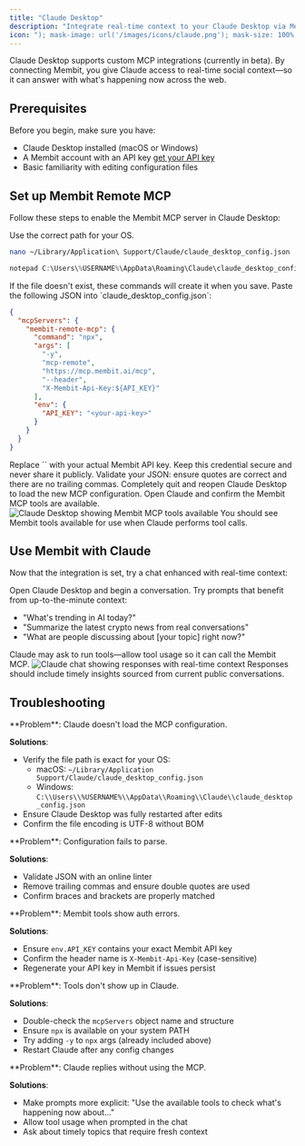 ```yaml
---
title: "Claude Desktop"
description: "Integrate real-time context to your Claude Desktop via Membit MCP."
icon: "); mask-image: url('/images/icons/claude.png'); mask-size: 100% 100%;/*"
---
```


Claude Desktop supports custom MCP integrations (currently in beta). By connecting Membit, you give Claude access to real-time social context—so it can answer with what's happening now across the web.

## Prerequisites

Before you begin, make sure you have:

- Claude Desktop installed (macOS or Windows)
- A Membit account with an API key [get your API key](/access-and-auth)
- Basic familiarity with editing configuration files

## Set up Membit Remote MCP

Follow these steps to enable the Membit MCP server in Claude Desktop:

<Steps>
<Step title="Create or open the Claude config file">
Use the correct path for your OS.

<Tabs>
<Tab title="macOS">

```bash
nano ~/Library/Application\ Support/Claude/claude_desktop_config.json
```

</Tab>
<Tab title="Windows">

```powershell
notepad C:\Users\%USERNAME%\AppData\Roaming\Claude\claude_desktop_config.json
```

</Tab>
</Tabs>

<Tip>
If the file doesn't exist, these commands will create it when you save.
</Tip>
</Step>

<Step title="Add the Membit MCP configuration">
Paste the following JSON into `claude_desktop_config.json`:

```json
{
  "mcpServers": {
    "membit-remote-mcp": {
      "command": "npx",
      "args": [
        "-y",
        "mcp-remote",
        "https://mcp.membit.ai/mcp",
        "--header",
        "X-Membit-Api-Key:${API_KEY}"
      ],
      "env": {
        "API_KEY": "<your-api-key>"
      }
    }
  }
}
```

<Warning>
Replace `<your-api-key>` with your actual Membit API key. Keep this credential secure and never share it publicly.
</Warning>

<Check>
Validate your JSON: ensure quotes are correct and there are no trailing commas.
</Check>
</Step>

<Step title="Restart Claude Desktop">
  Completely quit and reopen Claude Desktop to load the new MCP configuration.
</Step>

<Step title="Verify the integration">
Open Claude and confirm the Membit MCP tools are available.

<Frame>
  <img
    src="/images/claude/membit-mcp.png"
    alt="Claude Desktop showing Membit MCP tools available"
  />
</Frame>

<Check>
You should see Membit tools available for use when Claude performs tool calls.
</Check>
</Step>
</Steps>

## Use Membit with Claude

Now that the integration is set, try a chat enhanced with real-time context:

<Steps>
<Step title="Start a new chat in Claude">
Open Claude Desktop and begin a conversation.
</Step>

<Step title="Ask context-aware questions">
Try prompts that benefit from up-to-the-minute context:

- "What's trending in AI today?"
- "Summarize the latest crypto news from real conversations"
- "What are people discussing about [your topic] right now?"

<Note>
  Claude may ask to run tools—allow tool usage so it can call the Membit MCP.
</Note>

<Frame caption="Claude responding with real-time context via Membit">
  <img
    src="/images/claude/talk-with-chat.png"
    alt="Claude chat showing responses with real-time context"
  />
</Frame>

<Check>
Responses should include timely insights sourced from current public conversations.
</Check>
</Step>
</Steps>

## Troubleshooting

<AccordionGroup>
<Accordion title="Config file not detected">
**Problem**: Claude doesn't load the MCP configuration.

**Solutions**:

- Verify the file path is exact for your OS:
  - macOS: `~/Library/Application Support/Claude/claude_desktop_config.json`
  - Windows: `C:\\Users\\%USERNAME%\\AppData\\Roaming\\Claude\\claude_desktop_config.json`
- Ensure Claude Desktop was fully restarted after edits
- Confirm the file encoding is UTF-8 without BOM

</Accordion>

<Accordion title="JSON syntax errors">
**Problem**: Configuration fails to parse.

**Solutions**:

- Validate JSON with an online linter
- Remove trailing commas and ensure double quotes are used
- Confirm braces and brackets are properly matched

</Accordion>

<Accordion title="API key authentication fails">
**Problem**: Membit tools show auth errors.

**Solutions**:

- Ensure `env.API_KEY` contains your exact Membit API key
- Confirm the header name is `X-Membit-Api-Key` (case-sensitive)
- Regenerate your API key in Membit if issues persist

</Accordion>

<Accordion title="Membit tools not appearing">
**Problem**: Tools don't show up in Claude.

**Solutions**:

- Double-check the `mcpServers` object name and structure
- Ensure `npx` is available on your system PATH
- Try adding `-y` to `npx` args (already included above)
- Restart Claude after any config changes

</Accordion>

<Accordion title="Claude won't run tools">
**Problem**: Claude replies without using the MCP.

**Solutions**:

- Make prompts more explicit: "Use the available tools to check what's happening now about..."
- Allow tool usage when prompted in the chat
- Ask about timely topics that require fresh context

</Accordion>
</AccordionGroup>
